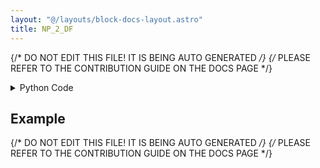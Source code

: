 ```yaml
---
layout: "@/layouts/block-docs-layout.astro"
title: NP_2_DF
---
```


{/* DO NOT EDIT THIS FILE! IT IS BEING AUTO GENERATED */}
{/* PLEASE REFER TO THE CONTRIBUTION GUIDE ON THE DOCS PAGE */}


<PythonDocsDisplay docstring={docstring} />

<details>
<summary>Python Code</summary>

```python
import pandas as pd
import numpy as np
from flojoy import (
    flojoy,
    DataContainer,
    DataFrame,
    OrderedPair,
    OrderedTriple,
    Matrix,
    Grayscale,
    Image,
    ParametricDataFrame,
    ParametricOrderedPair,
    ParametricOrderedTriple,
    ParametricImage,
    ParametricGrayscale,
    ParametricMatrix,
)


@flojoy
def NP_2_DF(default: DataContainer) -> DataFrame:
    """The NP_2_DF node converts numpy array data into dataframe type data.

    Inputs
    ------
    default : DataContainer
        The input numpy array which we apply the conversion to.

    Returns
    -------
    DataFrame
        The dataframe result from the conversion of the input.
    """

    match default:
        case DataFrame() | ParametricDataFrame():
            return default

        case OrderedPair() | ParametricOrderedPair():
            df = pd.DataFrame(default.y)
            return DataFrame(df=df)

        case OrderedTriple() | ParametricOrderedTriple():
            df = pd.DataFrame(default.z)
            return DataFrame(df=df)

        case Matrix() | ParametricMatrix():
            np_array = np.asarray(default.m)
            df = pd.DataFrame(np_array)
            return DataFrame(df=df)
        case Grayscale() | ParametricGrayscale():
            np_array = np.asarray(default.m)
            df = pd.DataFrame(np_array)
            return DataFrame(df=df)

        case Image() | ParametricImage():
            red = default.r
            green = default.g
            blue = default.b

            if default.a is None:
                merge = np.stack((red, green, blue), axis=2)
                merge = merge.reshape(-1, merge.shape[-1])
                df = pd.DataFrame(merge)
                return DataFrame(df=df)
            else:
                alpha = default.a
                merge = np.stack((red, green, blue, alpha), axis=2)
                merge = merge.reshape(-1, merge.shape[-1])
                df = pd.DataFrame(merge)
                return DataFrame(df=df)
        case _:
            raise ValueError(f"unsupported DataContainer type passed for NP_2_DF")

```

[Find this Flojoy Block on GitHub](https://github.com/flojoy-ai/blocks/blob/main/blocks/TRANSFORMERS/TYPE_CASTING/NP_2_DF/NP_2_DF.py)

</details>

## Example


<GetHelpWidget />


<AppDisplay app={app} blockName="NP_2_DF" client:visible />


<Example />

{/* DO NOT EDIT THIS FILE! IT IS BEING AUTO GENERATED */}
{/* PLEASE REFER TO THE CONTRIBUTION GUIDE ON THE DOCS PAGE */}
